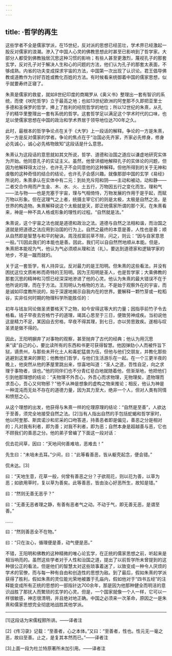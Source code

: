 ```yaml
---
---
---
```

title: ·哲学的再生
---




这些学者不全是儒家学派，在15世纪，反对派的思想已经茁壮，学术界已经激起一股反对儒家的浪潮。渗入了中国人心灵的佛教思想此时甚至已影响到了哲学家。大部分人都受到佛教独居沉思这种习惯的影响；有些人甚至更激烈，蔑视孔子的那套玄学，反对孔子对于解决人生和心的问题的方法，他们认为孔子的那套太表面，不够成熟。内省的功夫变成探求宇宙的方法，中国第一次出现了认识论。君王倡导佛教或道教作为讨好百姓或教化百姓的方法。有时候看来统御着中国的儒家思想，似乎就要寿终正寝了。

朱熹是儒家的救星，就如8世纪印度的商羯罗从《奥义书》整理出一套有智识的系统，而使《吠陀哲学》立于最高之地；也如13世纪欧洲的阿奎那不久即把亚里士多德和圣保罗的哲学，捧上了胜利的经院哲学的地位；所以12世纪的朱熹，从孔子的精华里整理出一套有系统的哲学。这套哲学足以满足这个学术时代的口味，也足以使儒家思想在中国的政治和学术界居于领导地位达700年之久。

此时，最根本的哲学争论点在关于《大学》上一段话的解释。争论的一方是朱熹，另一方是反对儒家的学者。争论的焦点在于“治国必先齐家，齐家必先修身，修身必先诚心，诚心必先格物致知”这段话是什么意思。

朱熹认为这段话的意思就如其文所说，哲学、道德和治国之道应以谦虚地研究实体为开始。他同意孔子的实证主义。虽然，他曾详细地解释孔子的实体论的问题，但因为他解释得太过分，也许孔子不会同意他的这种解释。但他所得到的关于无神和虔敬的这种奇怪的结合的结论，也许孔子会感兴趣。就像那部中国的玄学《易经》所说的，朱熹承认在实体中有二元：到处充斥阳和阴——主动和被动，动和静——二者交合作用而产生金、木、水、火、土五行，万物因五行之变化而生。理和气——法与物——也是充塞于宇宙，理与气相倚恃，万物发展的作用于是乎起，而赋万物以形象。但在这理气之上者，统摄主宰它们的则是太极，太极是自然之法，是世界的构造物。朱熹解释说这个太极就是天，即正统儒家所谓的那个天。在朱熹看来，神是一种不具人格或形象的理性的过程。“自然就是法。”

朱熹说，这个宇宙之法也就是道德和政治之法。道德与自然之法相和谐，而治国之道就是把道德之法应用到治国的行为上。自然之最终的本意是善，人性也是善；顺从自然即是智慧与和平的秘诀。周茂叔窗前草不除，问之，则云：“因与自家意思一般。”[1]因此我们的本能也是善。因此，我们可以自自然然地顺从本能。但是，朱熹把本能视为气，他认为气必须顺从理和法（礼）。要达到道德家和逻辑学家的地步，不是一蹴而就的。

关于这一套哲学，有人持异议。反对最力的是王阳明。但朱熹的这些看法，并没有困扰这位文质彬彬而奇特的王阳明。因为王阳明是圣人，也是哲学家；大乘佛教的那套沉思的精神和习惯已经深深地渗进了他的心灵。他认为朱熹的最大错误不在于他所说的理，而在于方法。王阳明认为格物的方法，不是始于观察外在的宇宙，而是诚如印度教所说的，始于深邃地揭示自我内在的世界。要解释一颗竹芽或一粒稻谷，实非任何时期的物理科学所能胜任的：

初年与钱友同论做圣贤要格天下之物，如今安得这等大的力量；因指亭前竹子令去格看。钱子早夜去穷格竹子的道理，竭其心思至于三日，便致劳神成疾。当初说他这是精力不足，某因自去穷格，早夜不得其理，到七日，亦以劳思致疾。遂相与叹圣贤是做不得的。



因此，王阳明摒弃了对事物的观察，甚至抛弃了古代的经典；他认为用沉思来“读”自己的心，要比读所有的东西和书更可获得智慧。他因弹劾小人而被忤旨下狱，谪贵州，与那些未开化土人和毒蛇猛兽为伍，但他与他们交朋友，并教化那些逃避到这里来的罪犯；他教他们哲学，与他们生活游乐在一起。在一个三更半夜的晚上，他突然从他的茅屋里跳出来，惊喜地叫道：“圣人之道，吾性自足，向之求理于事物者，误也。”他的同伴们也不分青红皂白地就随着他，但渐渐地，他把他们引到他那理想的结论：“夫物理不外吾心，外吾心而求物理，无物理矣，遗物理而求吾心，吾心又何物邪？”他不从神是想象的虚构之物来推论；相反，他认为神是一种混沌而无处不存在的道德力量，因为其力至大，绝非一个人，但对人类有同情和愤怒之心。

从这个理想的出发，他获得与朱熹一样的伦理原理的结论：“自然是至善”，人欲达于至善，须完全地接受自然之法。[2]当有人指出自然的手包括蛇蝎和哲学家时，他以阿奎那、斯宾诺沙和尼采的口吻答道，持善恶者即是偏见，善恶之分是相对的；凡对我有利者，即为善；对我不利者，即为恶；自然本身是超越善与恶，它也不顾我们的善恶之分。他的弟子曾编了下面这一段对话：

侃去花间草，因曰：“天地间何善难培，恶难去！”

先生曰：“未培未去耳。”少间，曰：“此等看善恶，皆从躯壳起念，便会错。”

侃未达。[3]

曰：“天地生意，花草一般，何曾有善恶之分？子欲观花，则以花为善，以草为恶；如欲用草时，复以草为善矣。此等善恶，皆由汝心好恶所生，故知是错。”

曰：“然则无善无恶乎？”

曰：“无善无恶者理之静，有善有恶者气之动。不动于气，即无善无恶，是谓至善。”

……

曰：“然则善恶全不在物。”

曰：“只在汝心，循理便是善，动气便是恶。”



不错，王阳明和佛教的这种精微的唯心论玄学，在正统的儒家思想之前，听起来是相当响亮的。虽然这些学者对于人性和治国之道，提出了以前哲学所未曾提到的这种很公正的看法，但是他们的智慧太对这些琐事着迷了，以致变成一种令人厌烦的学术的官僚，而与每一种有自由和创造性的思想为敌。到了最后，假如朱熹的学派获得了胜利，假如朱熹的灵位能光荣地被置于孔庙内，假如他对于“四书五经”的注释能变成所有正统的思想的一部指针达700余年，那是因为他那种健全而明洁的意识战胜了那扰人而繁琐的玄学的心灵。但是，一个国家就像一个人一样，它可以一样很敏感，神志很清明，并且绝对地正确。中国之必须来一次革命，原因之一是朱熹和儒家思想完全彻底地战胜其他学派。



* * *



[1]这段话为宋儒程颢所讲。——译者注

[2]《传习录》记载：“至善者，心之本体。”又曰：“至善者，性也。性元无一毫之恶，故曰至善。止之，是复其本然而已。”——译者注

[3]上面一段为杜兰特原著所未加引用。——译者注